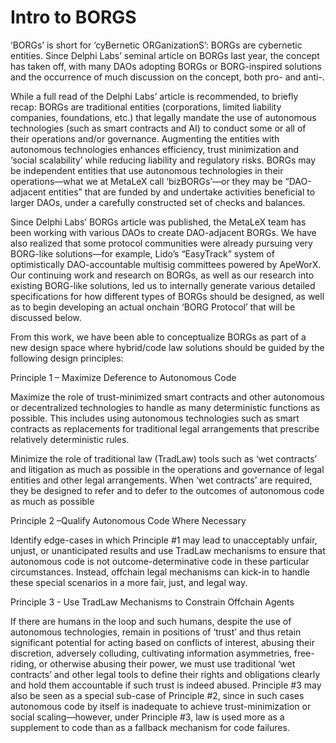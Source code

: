 # Intro to BORGS

‘BORGs’ is short for ‘cyBernetic ORGanizationS’: BORGs are cybernetic entities. Since Delphi Labs’ seminal article on BORGs last year, the concept has taken off, with many DAOs adopting BORGs or BORG-inspired solutions and the occurrence of much discussion on the concept, both pro- and anti-.

While a full read of the Delphi Labs’ article is recommended, to briefly recap: BORGs are traditional entities (corporations, limited liability companies, foundations, etc.) that legally mandate the use of autonomous technologies (such as smart contracts and AI) to conduct some or all of their operations and/or governance. Augmenting the entities with autonomous technologies enhances efficiency, trust minimization and ‘social scalability’ while reducing liability and regulatory risks. BORGs may be independent entities that use autonomous technologies in their operations—what we at MetaLeX call ‘bizBORGs’—or they may be “DAO-adjacent entities” that are funded by and undertake activities beneficial to larger DAOs, under a carefully constructed set of checks and balances.

Since Delphi Labs’ BORGs article was published, the MetaLeX team has been working with various DAOs to create DAO-adjacent BORGs. We have also realized that some protocol communities were already pursuing very BORG-like solutions—for example, Lido’s “EasyTrack” system of optimistically DAO-accountable multisig committees powered by ApeWorX. Our continuing work and research on BORGs, as well as our research into existing BORG-like solutions, led us to internally generate various detailed specifications for how different types of BORGs should be designed, as well as to begin developing an actual onchain ‘BORG Protocol’ that will be discussed below.

From this work, we have been able to conceptualize BORGs as part of a new design space where hybrid/code law solutions should be guided by the following design principles:

Principle 1 – Maximize Deference to Autonomous Code

Maximize the role of trust-minimized smart contracts and other autonomous or decentralized technologies to handle as many deterministic functions as possible. This includes using autonomous technologies such as smart contracts as  replacements for traditional legal arrangements that prescribe relatively deterministic rules.

Minimize the role of traditional law (TradLaw) tools such as ‘wet contracts’ and litigation as much as possible in the operations and governance of legal entities and other legal arrangements. When ‘wet contracts’ are required, they be designed to refer and to defer to the outcomes of autonomous code as much as possible

Principle 2 –Qualify Autonomous Code Where Necessary

Identify edge-cases in which Principle #1 may lead to unacceptably unfair, unjust, or unanticipated results and use TradLaw mechanisms to ensure that autonomous code is not outcome-determinative code in these particular circumstances. Instead, offchain legal mechanisms can kick-in to handle these special scenarios in a more fair, just, and legal way.

Principle 3 - Use TradLaw Mechanisms to Constrain Offchain Agents

If there are humans in the loop and such humans, despite the use of autonomous technologies, remain in positions of ‘trust’ and thus retain significant potential for acting based on conflicts of interest, abusing their discretion, adversely colluding, cultivating information asymmetries, free-riding, or otherwise abusing their power, we must use traditional ‘wet contracts’ and other legal tools to define their rights and obligations clearly and hold them accountable if such trust is indeed abused. Principle #3 may also be seen as a special sub-case of Principle #2, since in such cases autonomous code by itself is inadequate to achieve trust-minimization or social scaling—however, under Principle #3, law is used more as a supplement to code than as a fallback mechanism for code failures.